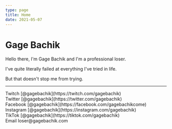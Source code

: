 ```yaml
---
type: page
title: Home
date: 2021-05-07
---
```


# Gage Bachik

Hello there, I'm Gage Bachik and I'm a professional loser.

I've quite literally failed at everything I've tried in life.

But that doesn't stop me from trying.

---

<div>
  Twitch [@gagebachik](https://twitch.com/gagebachik)
  <br />
  Twitter [@gagebachik](https://twitter.com/gagebachik)
  <br />
  Facebook [@gagebachik](https://facebook.com/gagebachikcome)
  <br />
  Instagram [@gagebachik](https://instagram.com/gagebachik)
  <br />
  TikTok [@gagebachik](https://tiktok.com/gagebachik)
  <br />
  Email loser@gagebachik.com
</div>
